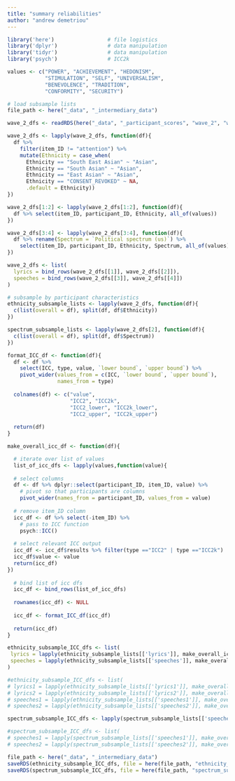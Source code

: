 ```yaml
---
title: "summary reliabilities"
author: "andrew demetriou"
---
```


```r
library('here')                 # file logistics
library('dplyr')                # data manipulation
library('tidyr')                # data manipulation
library('psych')                # ICC2k

values <- c("POWER", "ACHIEVEMENT", "HEDONISM",  
            "STIMULATION", "SELF", "UNIVERSALISM", 
            "BENEVOLENCE", "TRADITION",  
            "CONFORMITY", "SECURITY")
```


```r
# load subsample lists
file_path <- here("_data", "_intermediary_data")

wave_2_dfs <- readRDS(here("_data", "_participant_scores", "wave_2", "wave_2_dfs.RDS"))

wave_2_dfs <- lapply(wave_2_dfs, function(df){
  df %>% 
    filter(item_ID != "attention") %>%
    mutate(Ethnicity = case_when(
      Ethnicity == "South East Asian" ~ "Asian",
      Ethnicity == "South Asian" ~ "Asian",
      Ethnicity == "East Asian" ~ "Asian",
      Ethnicity == "CONSENT_REVOKED" ~ NA, 
      .default = Ethnicity))
})

wave_2_dfs[1:2] <- lapply(wave_2_dfs[1:2], function(df){
  df %>% select(item_ID, participant_ID, Ethnicity, all_of(values))
})

wave_2_dfs[3:4] <- lapply(wave_2_dfs[3:4], function(df){
  df %>% rename(Spectrum = `Political spectrum (us)`) %>%
    select(item_ID, participant_ID, Ethnicity, Spectrum, all_of(values))
})

wave_2_dfs <- list(
  lyrics = bind_rows(wave_2_dfs[[1]], wave_2_dfs[[2]]), 
  speeches = bind_rows(wave_2_dfs[[3]], wave_2_dfs[[4]]) 
)
```


```r
# subsample by participant characteristics
ethnicity_subsample_lists <- lapply(wave_2_dfs, function(df){
  c(list(overall = df), split(df, df$Ethnicity))
})

spectrum_subsample_lists <- lapply(wave_2_dfs[2], function(df){
  c(list(overall = df), split(df, df$Spectrum))
})
```


```r
format_ICC_df <- function(df){
  df <- df %>% 
    select(ICC, type, value, `lower bound`, `upper bound`) %>% 
    pivot_wider(values_from = c(ICC, `lower bound`, `upper bound`), 
                names_from = type)
  
  colnames(df) <- c("value", 
                    "ICC2", "ICC2k", 
                    "ICC2_lower", "ICC2k_lower", 
                    "ICC2_upper", "ICC2k_upper")
  
  return(df)
}
```


```r
make_overall_icc_df <- function(df){

  # iterate over list of values
  list_of_icc_dfs <- lapply(values,function(value){
    
  # select columns
  df <- df %>% dplyr::select(participant_ID, item_ID, value) %>%
    # pivot so that participants are columns
    pivot_wider(names_from = participant_ID, values_from = value)
  
  # remove item_ID column
  icc_df <- df %>% select(-item_ID) %>% 
    # pass to ICC function
    psych::ICC()
  
  # select relevant ICC output
  icc_df <- icc_df$results %>% filter(type =="ICC2" | type =="ICC2k")
  icc_df$value <- value
  return(icc_df)
})
  
  # bind list of icc dfs
  icc_df <- bind_rows(list_of_icc_dfs)
  
  rownames(icc_df) <- NULL
  
  icc_df <- format_ICC_df(icc_df)
  
  return(icc_df)
}
```

```r
ethnicity_subsample_ICC_dfs <- list(
 lyrics = lapply(ethnicity_subsample_lists[['lyrics']], make_overall_icc_df) %>% bind_rows(.id = "subset"), 
 speeches = lapply(ethnicity_subsample_lists[['speeches']], make_overall_icc_df) %>% bind_rows(.id = "subset")
)
```


```r
#ethnicity_subsample_ICC_dfs <- list(
# lyrics1 = lapply(ethnicity_subsample_lists[['lyrics1']], make_overall_icc_df) %>% bind_rows(.id = "subset"), 
# lyrics2 = lapply(ethnicity_subsample_lists[['lyrics2']], make_overall_icc_df) %>% bind_rows(.id = "subset"), 
# speeches1 = lapply(ethnicity_subsample_lists[['speeches1']], make_overall_icc_df) %>% bind_rows(.id = "subset"),
# speeches2 = lapply(ethnicity_subsample_lists[['speeches2']], make_overall_icc_df) %>% bind_rows(.id = "subset"))
```

```r
spectrum_subsample_ICC_dfs <- lapply(spectrum_subsample_lists[['speeches']], make_overall_icc_df) %>% bind_rows(.id = "subset")
```


```r
#spectrum_subsample_ICC_dfs <- list(
# speeches1 = lapply(spectrum_subsample_lists[['speeches1']], make_overall_icc_df) %>% bind_rows(.id = "subset"),
# speeches2 = lapply(spectrum_subsample_lists[['speeches2']], make_overall_icc_df) %>% bind_rows(.id = "subset"))
```


```r
file_path <- here("_data", "_intermediary_data")
saveRDS(ethnicity_subsample_ICC_dfs, file = here(file_path, "ethnicity_subsample_ICC_dfs.RDS"))
saveRDS(spectrum_subsample_ICC_dfs, file = here(file_path, "spectrum_subsample_ICC_dfs.RDS"))
```

